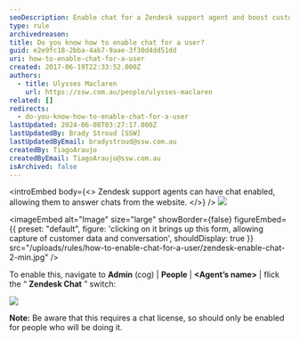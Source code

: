 ```yaml
---
seoDescription: Enable chat for a Zendesk support agent and boost customer engagement with seamless online conversations.
type: rule
archivedreason:
title: Do you know how to enable chat for a user?
guid: e2e9fc18-2bba-4ab7-9aae-3f30d4dd51dd
uri: how-to-enable-chat-for-a-user
created: 2017-06-19T22:33:52.000Z
authors:
  - title: Ulysses Maclaren
    url: https://ssw.com.au/people/ulysses-maclaren
related: []
redirects:
  - do-you-know-how-to-enable-chat-for-a-user
lastUpdated: 2024-06-08T03:27:17.000Z
lastUpdatedBy: Brady Stroud [SSW]
lastUpdatedByEmail: bradystroud@ssw.com.au
createdBy: TiagoAraujo
createdByEmail: TiagoAraujo@ssw.com.au
isArchived: false
---
```


<introEmbed
  body={<>
Zendesk support agents can have chat enabled, allowing them to answer chats from the website.
  </>}
/>
![](/uploads/rules/how-to-enable-chat-for-a-user/zendesk-enable-chat-1-min.jpg)


<imageEmbed
  alt="Image"
  size="large"
  showBorder={false}
  figureEmbed={{
    preset: "default",
    figure: 'clicking on it brings up this form, allowing capture of customer data and conversation',
    shouldDisplay: true
  }}
  src="/uploads/rules/how-to-enable-chat-for-a-user/zendesk-enable-chat-2-min.jpg"
/>

To enable this, navigate to **Admin** (cog) | **People** | **&lt;Agent’s name&gt;** | flick the “ **Zendesk Chat** ” switch:

![](/uploads/rules/how-to-enable-chat-for-a-user/zendesk-enable-chat-3-min.jpg)

**Note:** Be aware that this requires a chat license, so should only be enabled for people who will be doing it.
